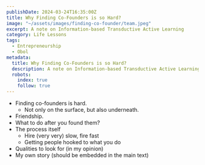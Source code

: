 ```yaml
---
publishDate: 2024-03-24T16:35:00Z
title: Why Finding Co-Founders is so Hard?
image: "~/assets/images/finding-co-founder/team.jpeg"
excerpt: A note on Information-based Transductive Active Learning
category: Life Lessons
tags:
  - Entrepreneurship
  - Obol
metadata:
  title: Why Finding Co-Founders is so Hard?
  description: A note on Information-based Transductive Active Learning
  robots:
    index: true
    follow: true
---
```

- Finding co-founders is hard.
    - Not only on the surface, but also underneath.
- Friendship.
- What to do after you found them?
- The process itself
    - Hire (very very) slow, fire fast
    - Getting people hooked to what you do
- Qualities to look for (in my opinion)
- My own story (should be embedded in the main text)